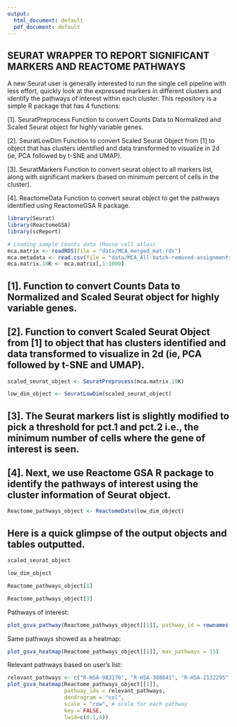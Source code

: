 ```yaml
---
output:
  html_document: default
  pdf_document: default
---
```


## SEURAT WRAPPER TO REPORT SIGNIFICANT MARKERS AND REACTOME PATHWAYS

A new Seurat user is generally interested to run the single cell pipeline with less effort, quickly look at the expressed markers in different clusters and identify the pathways of interest within each cluster. This repository is a simple R package that has 4 functions:

[1]. SeuratPreprocess Function to convert Counts Data to Normalized and Scaled Seurat object for highly variable genes.

[2]. SeuratLowDim Function to convert Scaled Seurat Object from [1] to object that has clusters identified and data transformed to visualize in 2d (ie, PCA followed by t-SNE and UMAP). 

[3]. SeuratMarkers Function to convert seurat object to all markers list, along with significant markers (based on minimum percent of cells in the cluster).

[4]. ReactomeData Function to convert seurat object to get the pathways identified using ReactomeGSA R package.

```r
library(Seurat)
library(ReactomeGSA)
library(scReport)
```

```r
# Loading sample counts data (Mouse cell atlas)
mca.matrix <- readRDS(file = "data/MCA_merged_mat.rds")
mca.metadata <- read.csv(file = "data/MCA_All-batch-removed-assignments.csv", row.names = 1)
mca.matrix.10K <- mca.matrix[,1:1000]
```

## [1]. Function to convert Counts Data to Normalized and Scaled Seurat object for highly variable genes.
## [2]. Function to convert Scaled Seurat Object from [1] to object that has clusters identified and data transformed to visualize in 2d (ie, PCA followed by t-SNE and UMAP).
```r
scaled_seurat_object <- SeuratPreprocess(mca.matrix.10K)

low_dim_object <- SeuratLowDim(scaled_seurat_object)
```

## [3]. The Seurat markers list is slightly modified to pick a threshold for pct.1 and pct.2 i.e., the minimum number of cells where the gene of interest is seen.
## [4]. Next, we use Reactome GSA R package to identify the pathways of interest using the cluster information of Seurat object.

```r

Reactome_pathways_object <- ReactomeData(low_dim_object)
```

## Here is a quick glimpse of the output objects and tables outputted.
```r
scaled_seurat_object
```

```r
low_dim_object
```

```r
Reactome_pathways_object[1]
```



```r
Reactome_pathways_object[3]
```

Pathways of interest:

```r
plot_gsva_pathway(Reactome_pathways_object[[1]], pathway_id = rownames(Reactome_pathways_object[[3]])[1])
```

Same pathways showed as a heatmap:
```r
plot_gsva_heatmap(Reactome_pathways_object[[1]], max_pathways = 15)
```

Relevant pathways based on user's list:
```r

relevant_pathways <- c("R-HSA-983170", "R-HSA-388841", "R-HSA-2132295", "R-HSA-983705", "R-HSA-5690714")
plot_gsva_heatmap(Reactome_pathways_object[[1]], 
                  pathway_ids = relevant_pathways,
                  dendrogram = "col", 
                  scale = "row", # scale for each pathway
                  key = FALSE, 
                  lwid=c(0.1,4)) 
```

